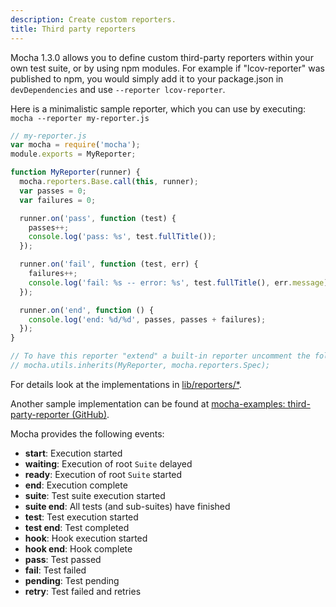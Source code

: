 ```yaml
---
description: Create custom reporters.
title: Third party reporters
---
```


Mocha 1.3.0 allows you to define custom third-party reporters within your own test suite, or by using npm modules. For example if "lcov-reporter" was published to npm, you would simply add it to your package.json in `devDependencies` and use `--reporter lcov-reporter`.

Here is a minimalistic sample reporter, which you can use by executing: `mocha --reporter my-reporter.js`

```js
// my-reporter.js
var mocha = require('mocha');
module.exports = MyReporter;

function MyReporter(runner) {
  mocha.reporters.Base.call(this, runner);
  var passes = 0;
  var failures = 0;

  runner.on('pass', function (test) {
    passes++;
    console.log('pass: %s', test.fullTitle());
  });

  runner.on('fail', function (test, err) {
    failures++;
    console.log('fail: %s -- error: %s', test.fullTitle(), err.message);
  });

  runner.on('end', function () {
    console.log('end: %d/%d', passes, passes + failures);
  });
}

// To have this reporter "extend" a built-in reporter uncomment the following line:
// mocha.utils.inherits(MyReporter, mocha.reporters.Spec);
```

For details look at the implementations in [lib/reporters/*](https://github.com/mochajs/mocha/tree/main/lib/reporters).

Another sample implementation can be found at [mocha-examples: third-party-reporter (GitHub)](https://github.com/mochajs/mocha-examples/tree/main/packages/third-party-reporter).

Mocha provides the following events:
- **start**: Execution started
- **waiting**: Execution of root `Suite` delayed
- **ready**: Execution of root `Suite` started
- **end**: Execution complete
- **suite**: Test suite execution started
- **suite end**: All tests (and sub-suites) have finished
- **test**: Test execution started
- **test end**: Test completed
- **hook**: Hook execution started
- **hook end**: Hook complete
- **pass**: Test passed
- **fail**: Test failed
- **pending**: Test pending
- **retry**: Test failed and retries

